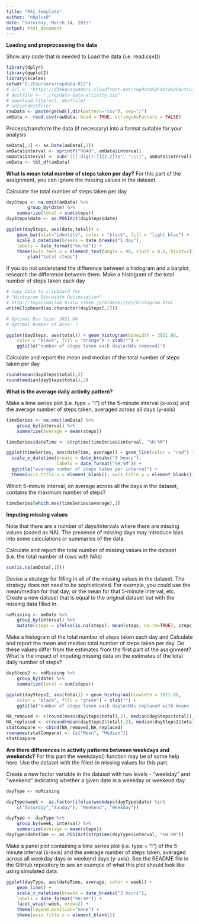 ```yaml
---
title: "PA1_template"
author: "n8plus8"
date: "Saturday, March 14, 2015"
output: html_document
---
```


**Loading and preprocessing the data**

Show any code that is needed to
Load the data (i.e. read.csv())
```r
library(dplyr)
library(ggplot2)
library(scales)
setwd("D:/Coursera/repdata-012")
# url <- "https://d396qusza40orc.cloudfront.net/repdata%2Fdata%2Factivity.zip"
# destfile <- "./repdata-data-activity.zip"
# download.file(url, destfile)
# unzip(destfile)
rawData <- paste(getwd(),dir(pattern="csv"), sep="/")
amData <- read.csv(rawData, head = TRUE, stringsAsFactors = FALSE)
```

Process/transform the data (if necessary) into a format suitable for your analysis
```r
amData[,2] <- as.Date(amData[,2])
amData$interval <- sprintf("%04d", amData$interval)
amData$interval <- sub("([[:digit:]]{2,2})$", ":\\1", amData$interval)
amData <- tbl_df(amData)
```


**What is mean total number of steps taken per day?**
For this part of the assignment, you can ignore the missing values in the dataset.

Calculate the total number of steps taken per day
```r
daySteps <- na.omit(amData) %>%
        group_by(date) %>%
	summarize(total = sum(steps))
daySteps$date <- as.POSIXct(daySteps$date)

ggplot(daySteps, aes(date,total)) +
    geom_bar(stat="identity", color = "black", fill = "light blue") +
    scale_x_datetime(breaks = date_breaks("1 day"),
    labels = date_format("%m-%d")) +
    theme(axis.text.x = element_text(angle = 90, vjust = 0.5, hjust=1)) +
        ylab("total steps")
```
		
If you do not understand the difference between a histogram and a barplot, research the difference between them. Make a histogram of the total number of steps taken each day
```r
# Copy data to clipboard for
# "Histogram Bin-width Optimization"
# http://toyoizumilab.brain.riken.jp/hideaki/res/histogram.html
writeClipboard(as.character(daySteps[,2]))

# Optimal Bin Size: 3021.86
# Optimal Number of Bins: 7

ggplot(daySteps, aes(total)) + geom_histogram(binwidth = 3021.86,
	color = "black", fill = "orange") + xlab("") +
	ggtitle("number of steps taken each day\n(NAs removed)")
```

Calculate and report the mean and median of the total number of steps taken per day
```r
round(mean(daySteps$total),2)
round(median(daySteps$total),2)
```


**What is the average daily activity pattern?**

Make a time series plot (i.e. type = "l") of the 5-minute interval (x-axis) and the average number of steps taken, averaged across all days (y-axis)
```r
timeSeries <- na.omit(amData) %>%
	group_by(interval) %>%
	summarize(average = mean(steps))

timeSeries$dateTime <- strptime(timeSeries$interval, "%H:%M")

ggplot(timeSeries, aes(dateTime, average)) + geom_line(color = "red") +
  scale_x_datetime(breaks = date_breaks("3 hours"),
                   labels = date_format("%H:%M")) +
  ggtitle("average number of steps taken per interval") +
  theme(axis.title.x = element_blank(), axis.title.y = element_blank())
```

Which 5-minute interval, on average across all the days in the dataset, contains the maximum number of steps?
```r
timeSeries[which.max(timeSeries$average),1]
```


**Imputing missing values**

Note that there are a number of days/intervals where there are missing values (coded as NA). The presence of missing days may introduce bias into some calculations or summaries of the data.

Calculate and report the total number of missing values in the dataset (i.e. the total number of rows with NAs)
```r
sum(is.na(amData[,1]))
```

Devise a strategy for filling in all of the missing values in the dataset. The strategy does not need to be sophisticated. For example, you could use the mean/median for that day, or the mean for that 5-minute interval, etc.
Create a new dataset that is equal to the original dataset but with the missing data filled in.
```r
noMissing <- amData %>% 
	group_by(interval) %>% 
	mutate(steps = ifelse(is.na(steps), mean(steps, na.rm=TRUE), steps))
```

Make a histogram of the total number of steps taken each day and Calculate and report the mean and median total number of steps taken per day. Do these values differ from the estimates from the first part of the assignment? What is the impact of imputing missing data on the estimates of the total daily number of steps?
```r
daySteps2 <- noMissing %>%
	group_by(date) %>%
    summarize(total = sum(steps))

ggplot(daySteps2, aes(total)) + geom_histogram(binwidth = 3021.86,
	color = "black", fill = "green") + xlab("") +
	ggtitle("number of steps taken each day\n(NAs replaced with means for 5-minute intervals)")

NA_removed <- c(round(mean(daySteps$total),2), median(daySteps$total))
NA_replaced <- c(round(mean(daySteps2$total),2), median(daySteps2$total))
statCompare <- cbind(NA_removed,NA_replaced)
rownames(statCompare) <- (c("Mean", "Median"))
statCompare
```


**Are there differences in activity patterns between weekdays and weekends?**
For this part the weekdays() function may be of some help here. Use the dataset with the filled-in missing values for this part.

Create a new factor variable in the dataset with two levels - "weekday" and "weekend" indicating whether a given date is a weekday or weekend day.
```r
dayType <- noMissing

dayType$week <- as.factor(ifelse(weekdays(dayType$date) %in%
    c("Saturday","Sunday"), "Weekend", "Weekday"))

dayType <- dayType %>%
    group_by(week, interval) %>%
    summarize(average = mean(steps))
dayType$dateTime <- as.POSIXct(strptime(dayType$interval, "%H:%M"))
```

Make a panel plot containing a time series plot (i.e. type = "l") of the 5-minute interval (x-axis) and the average number of steps taken, averaged across all weekday days or weekend days (y-axis). See the README file in the GitHub repository to see an example of what this plot should look like using simulated data.
```r
ggplot(dayType, aes(dateTime, average, color = week)) + 
    geom_line() +
    scale_x_datetime(breaks = date_breaks("3 hours"),
    labels = date_format("%H:%M")) +
    facet_wrap(~week, nrow=2) +
    theme(legend.position="none") +
    theme(axis.title.x = element_blank())
```